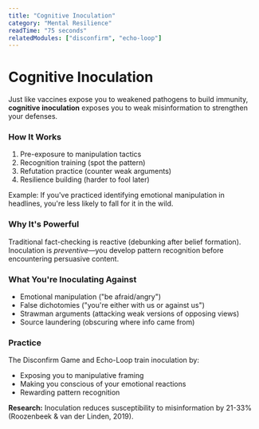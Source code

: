 ```yaml
---
title: "Cognitive Inoculation"
category: "Mental Resilience"
readTime: "75 seconds"
relatedModules: ["disconfirm", "echo-loop"]
---
```


# Cognitive Inoculation

Just like vaccines expose you to weakened pathogens to build immunity, **cognitive 
inoculation** exposes you to weak misinformation to strengthen your defenses.

### How It Works

1. Pre-exposure to manipulation tactics
2. Recognition training (spot the pattern)
3. Refutation practice (counter weak arguments)
4. Resilience building (harder to fool later)

Example: If you've practiced identifying emotional manipulation in headlines, 
you're less likely to fall for it in the wild.

### Why It's Powerful

Traditional fact-checking is reactive (debunking after belief formation). 
Inoculation is *preventive*—you develop pattern recognition before 
encountering persuasive content.

### What You're Inoculating Against

- Emotional manipulation ("be afraid/angry")
- False dichotomies ("you're either with us or against us")
- Strawman arguments (attacking weak versions of opposing views)
- Source laundering (obscuring where info came from)

### Practice

The Disconfirm Game and Echo-Loop train inoculation by:
- Exposing you to manipulative framing
- Making you conscious of your emotional reactions
- Rewarding pattern recognition

<div className="mt-6 p-4 bg-violet-900/20 border border-violet-700/30 rounded-xl">
  <p className="text-sm text-violet-300">
    <strong className="text-violet-200">Research:</strong> Inoculation reduces 
    susceptibility to misinformation by 21-33% (Roozenbeek & van der Linden, 2019).
  </p>
</div>
